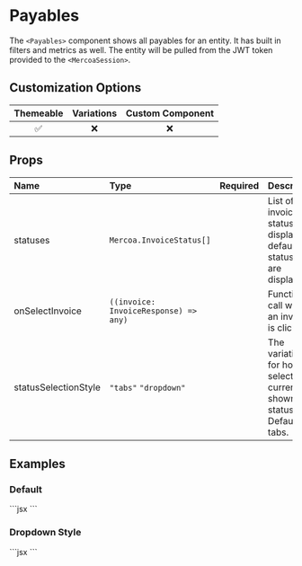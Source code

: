 
# Payables

The `<Payables>` component shows all payables for an entity. It has built in filters and metrics as well. The entity will be pulled from the JWT token provided to the `<MercoaSession>`.

## Customization Options


| Themeable | Variations | Custom Component |
| :-------: | :--------: | :--------------: |
|    ✅     |     ❌     |        ❌        |

## Props

| Name                 | Type                                  | Required | Description                                                                  |
| :--------------------| :-------------------------------------| :--------| :----------------------------------------------------------------------------|
| statuses             | `Mercoa.InvoiceStatus[]`              |          | List of invoice statuses to display. By default, all statuses are displayed  |
| onSelectInvoice      | `((invoice: InvoiceResponse) => any)` |          | Function to call when an invoice is clicked                                  |
| statusSelectionStyle | `"tabs"` `"dropdown"`                 |          | The variation for how to select the currently shown status. Default is tabs. |



## Examples

### Default

<ComponentContainer>
  <Payables />
  ```jsx
<Payables />
  ```
</ComponentContainer>

### Dropdown Style

<ComponentContainer>
  <Payables statusSelectionStyle="dropdown" />
  ```jsx
<Payables statusSelectionStyle="dropdown" />
  ```
</ComponentContainer>